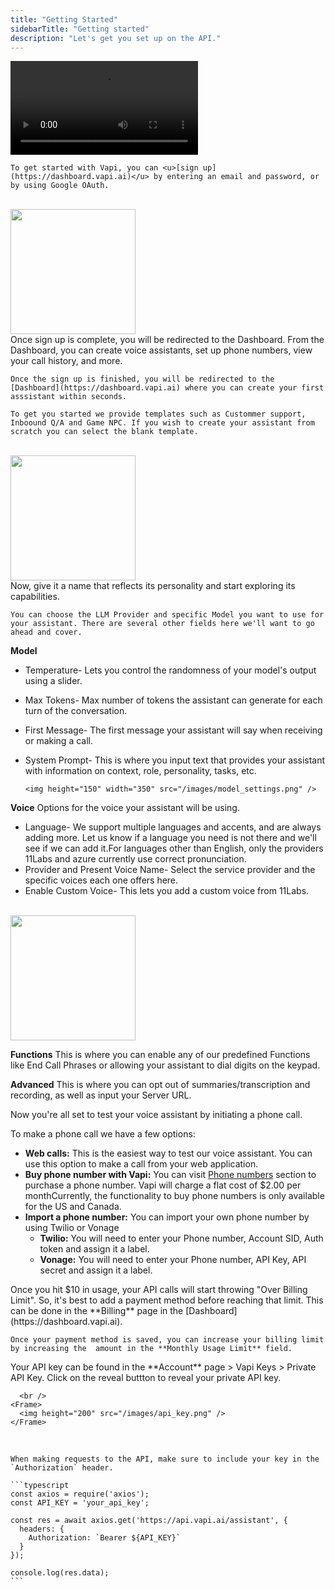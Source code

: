 ```yaml
---
title: "Getting Started"
sidebarTitle: "Getting started"
description: "Let's get you set up on the API."
---
```


<video controls className="w-full aspect-video" src="images/getting_started.mp4"></video>



  <Card>
    
    To get started with Vapi, you can <u>[sign up](https://dashboard.vapi.ai)</u> by entering an email and password, or by using Google OAuth. 
  <br />
    <Frame>
      <img height="200" src="/images/signup.png" />
    </Frame>
  <br />  
    Once sign up is complete, you will be redirected to the Dashboard. From the Dashboard, you can create voice assistants, set up phone numbers, view your call history, and more.

  </Card>

  <Accordion title="Creating your first voice assistant">  

    Once the sign up is finished, you will be redirected to the [Dashboard](https://dashboard.vapi.ai) where you can create your first asssistant within seconds. 

    To get you started we provide templates such as Custommer support, Inboound Q/A and Game NPC. If you wish to create your assistant from scratch you can select the blank template.
  <br />
    <Frame>
      <img height="200" src="/images/first_assistant.png" />
    </Frame>
  <br />
    Now, give it a name that reflects its personality and start exploring its capabilities.

</Accordion>

<Accordion title="Configuring your assistant">

    You can choose the LLM Provider and specific Model you want to use for your assistant. There are several other fields here we'll want to go ahead and cover.

**Model**

- Temperature- Lets you control the randomness of your model's output using a slider.
- Max Tokens- Max number of tokens the assistant can generate for each turn of the conversation. 
- First Message- The first message your assistant will say when receiving or making a call.
- System Prompt- This is where you input text that provides your assistant with information on context, role, personality, tasks, etc. 


      <img height="150" width="350" src="/images/model_settings.png" />  


**Voice**
Options for the voice your assistant will be using.
-  Language- We support multiple languages and accents, and are always adding more. Let us know if a language you need is not there and we'll see if we can add it.<Info>For languages other than English, only the providers 11Labs and azure currently use correct pronunciation.</Info>
-  Provider and Present Voice Name- Select the service provider and the specific voices each one offers here.
-  Enable Custom Voice- This lets you add a custom voice from 11Labs.

  <br />
    <Frame>
      <img height="200" src="/images/voice_settings.png" />
    </Frame>
  <br />

**Functions**
This is where you can enable any of our predefined Functions like End Call Phrases or allowing your assistant to dial digits on the keypad. 


**Advanced**
This is where you can opt out of summaries/transcription and recording, as well as input your Server URL.

Now you're all set to test your voice assistant by initiating a phone call.

</Accordion>

<Accordion title="Make a phone call">

To make a phone call we have a few options:
- **Web calls:** This is the easiest way to test our voice assistant. You can use this option to make a call from your web application.
- **Buy phone number with Vapi:** You can visit [Phone numbers](https://dashboard.vapi.ai/phone-numbers) section to purchase a phone number. Vapi will charge a flat cost of $2.00 per month<Info>Currently, the functionality to buy phone numbers is only available for the US and Canada.</Info>
- **Import a phone number:** You can import your own phone number by using Twilio or Vonage
  - **Twilio:** You will need to enter your Phone number, Account SID, Auth token and assign it a label.
  - **Vonage:** You will need to enter your Phone number, API Key, API secret and assign it a label.


</Accordion>

  <Accordion title="Add a Payment Method">
    Once you hit $10 in usage, your API calls will start throwing "Over Billing Limit". So, it's best to add a payment method before reaching that limit. This can be done in the **Billing** page in the [Dashboard](https://dashboard.vapi.ai).

    Once your payment method is saved, you can increase your billing limit by increasing the  amount in the **Monthly Usage Limit** field.
</Accordion>

   <Accordion title="Use your API key">
    Your API key can be found in the **Account** page > Vapi Keys > Private API Key. Click on the reveal buttton to reveal your private API key.

      <br />
    <Frame>
      <img height="200" src="/images/api_key.png" />
    </Frame>
  <br />  
    
    
    When making requests to the API, make sure to include your key in the `Authorization` header.
    
    ```typescript
    const axios = require('axios');
    const API_KEY = 'your_api_key';

    const res = await axios.get('https://api.vapi.ai/assistant', {
      headers: {
        Authorization: `Bearer ${API_KEY}`
      }
    });

    console.log(res.data);
    ```
</Accordion>
